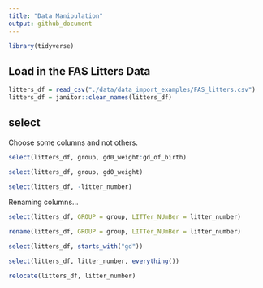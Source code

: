 ```yaml
---
title: "Data Manipulation"
output: github_document
---
```


```r
library(tidyverse)
```

## Load in the FAS Litters Data

```r
litters_df = read_csv("./data/data_import_examples/FAS_litters.csv")
litters_df = janitor::clean_names(litters_df)
```

## select 

Choose some columns and not others.

```r
select(litters_df, group, gd0_weight:gd_of_birth)
```

```r
select(litters_df, group, gd0_weight)
```

```r
select(litters_df, -litter_number)
```

Renaming columns...

```r
select(litters_df, GROUP = group, LITTer_NUmBer = litter_number)
```

```r
rename(litters_df, GROUP = group, LITTer_NUmBer = litter_number)
```

```r
select(litters_df, starts_with("gd"))
```

```r
select(litters_df, litter_number, everything())
```

```r
relocate(litters_df, litter_number)
```

